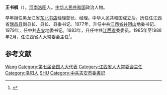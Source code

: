 '''王书枫'''（{{bd|1923年||1998年|catIdx=}}），[[河南|河南]][[洛阳|洛阳]]人。[[中华人民共和国|中华人民共和国]]政治人物。

早年担任黑龙江省[[东北书店|东北书店]]经理部长、经理。中华人民共和国成立后，历任任江西省[[瑞昌县|瑞昌县]]副县长、县长、县委书记。1977年，升任中共[[江西省|江西省]][[井冈山|井冈山]]地委书记。1979年，任中共[[吉安市|吉安]]地委书记。1983年，升任中共[[江西省|江西省]]委委员。1985年至1988年2月，任江西省人大常委会主任<ref>{{cite book|author=《中国人名词典》编辑部|title=《中国人名大词典/现任党政军领导人物卷》|year=1989年|publisher=上海辞书出版社|pages=21页}}</ref>。

==参考文献==
{{reflist}}
{{中国政治人物小作品}}
{{中华人民共和国江西省正职领导人}}

[[Category:第六届全国人大代表|Wang]]
[[Category:第七届全国人大代表|Category:第七届全国人大代表]]
[[Category:江西省人大常委会主任|Category:江西省人大常委会主任]]
[[Category:洛阳人|Category:洛阳人]]
[[Category:王姓|SHU]]
[[Category:中共吉安市委書記|Category:中共吉安市委書記]]